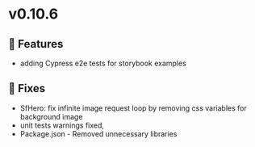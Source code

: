 
<Meta title="Releases/v0.10.6 - Latest/Change log" />

# v0.10.6

## 🚀 Features

- adding Cypress e2e tests for storybook examples

## 🐛 Fixes

- SfHero: fix infinite image request loop by removing css variables for background image
- unit tests warnings fixed,
- Package.json - Removed unnecessary libraries
